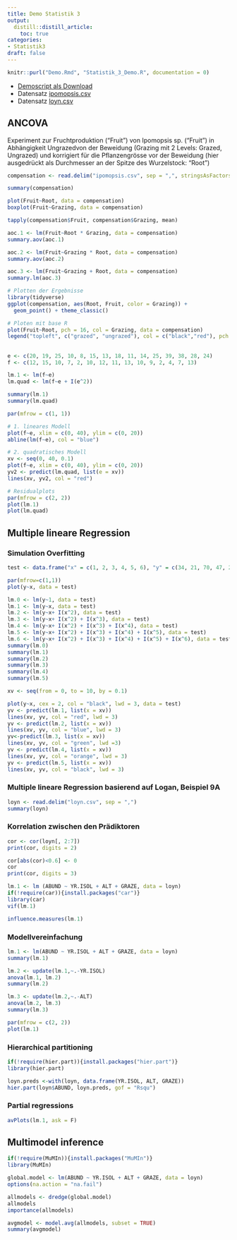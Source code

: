 ```yaml
---
title: Demo Statistik 3
output: 
  distill::distill_article:
    toc: true
categories:
- Statistik3
draft: false
---
```


```r
knitr::purl("Demo.Rmd", "Statistik_3_Demo.R", documentation = 0)
```

- [Demoscript als Download](Statistik_3_Demo_v.07.R)  
- Datensatz [ipomopsis.csv](https://github.com/ResearchMethods-ZHAW/datasets/raw/main/statistik/ipomopsis.csv)
- Datensatz [loyn.csv](https://github.com/ResearchMethods-ZHAW/datasets/raw/main/statistik/loyn.csv)


## ANCOVA

Experiment zur Fruchtproduktion (“Fruit”) von Ipomopsis sp. (“Fruit”) in Abhängigkeit Ungrazedvon der Beweidung (Grazing mit 2 Levels: Grazed, Ungrazed) und korrigiert für die Pflanzengrösse vor der Beweidung (hier ausgedrückt als Durchmesser an der Spitze des Wurzelstock: “Root”)

```r
compensation <- read.delim("ipomopsis.csv", sep = ",", stringsAsFactors = T)
```

```r
summary(compensation)

plot(Fruit~Root, data = compensation)
boxplot(Fruit~Grazing, data = compensation)

tapply(compensation$Fruit, compensation$Grazing, mean)

aoc.1 <- lm(Fruit~Root * Grazing, data = compensation)
summary.aov(aoc.1)

aoc.2 <- lm(Fruit~Grazing * Root, data = compensation)
summary.aov(aoc.2)

aoc.3 <- lm(Fruit~Grazing + Root, data = compensation)
summary.lm(aoc.3)

# Plotten der Ergebnisse
library(tidyverse)
ggplot(compensation, aes(Root, Fruit, color = Grazing)) +
  geom_point() + theme_classic()

# Ploten mit base R
plot(Fruit~Root, pch = 16, col = Grazing, data = compensation)
legend("topleft", c("grazed", "ungrazed"), col = c("black","red"), pch = 16) 
```


## 

```r
e <- c(20, 19, 25, 10, 8, 15, 13, 18, 11, 14, 25, 39, 38, 28, 24)
f <- c(12, 15, 10, 7, 2, 10, 12, 11, 13, 10, 9, 2, 4, 7, 13)

lm.1 <- lm(f~e)
lm.quad <- lm(f~e + I(e^2))

summary(lm.1)
summary(lm.quad)

par(mfrow = c(1, 1))

# 1. lineares Modell
plot(f~e, xlim = c(0, 40), ylim = c(0, 20))
abline(lm(f~e), col = "blue")

# 2. quadratisches Modell
xv <- seq(0, 40, 0.1)
plot(f~e, xlim = c(0, 40), ylim = c(0, 20))
yv2 <- predict(lm.quad, list(e = xv))
lines(xv, yv2, col = "red")

# Residualplots
par(mfrow = c(2, 2))
plot(lm.1)
plot(lm.quad)
```

## Multiple lineare Regression


### Simulation Overfitting

```r
test <- data.frame("x" = c(1, 2, 3, 4, 5, 6), "y" = c(34, 21, 70, 47, 23, 45))

par(mfrow=c(1,1))
plot(y~x, data = test)

lm.0 <- lm(y~1, data = test)
lm.1 <- lm(y~x, data = test)
lm.2 <- lm(y~x+ I(x^2), data = test)
lm.3 <- lm(y~x+ I(x^2) + I(x^3), data = test)
lm.4 <- lm(y~x+ I(x^2) + I(x^3) + I(x^4), data = test)
lm.5 <- lm(y~x+ I(x^2) + I(x^3) + I(x^4) + I(x^5), data = test)
lm.6 <- lm(y~x+ I(x^2) + I(x^3) + I(x^4) + I(x^5) + I(x^6), data = test)
summary(lm.0)
summary(lm.1)
summary(lm.2)
summary(lm.3)
summary(lm.4)
summary(lm.5)

xv <- seq(from = 0, to = 10, by = 0.1)

plot(y~x, cex = 2, col = "black", lwd = 3, data = test)
yv <- predict(lm.1, list(x = xv))
lines(xv, yv, col = "red", lwd = 3)
yv <- predict(lm.2, list(x = xv))
lines(xv, yv, col = "blue", lwd = 3)
yv<-predict(lm.3, list(x = xv))
lines(xv, yv, col = "green", lwd =3)
yv <- predict(lm.4, list(x = xv))
lines(xv, yv, col = "orange", lwd = 3)
yv <- predict(lm.5, list(x = xv))
lines(xv, yv, col = "black", lwd = 3)
```



### Multiple lineare Regression basierend auf Logan, Beispiel 9A 

```r
loyn <- read.delim("loyn.csv", sep = ",")
summary(loyn)
```

### Korrelation zwischen den Prädiktoren
```r
cor <- cor(loyn[, 2:7])
print(cor, digits = 2)

cor[abs(cor)<0.6] <- 0
cor
print(cor, digits = 3)

lm.1 <- lm (ABUND ~ YR.ISOL + ALT + GRAZE, data = loyn)
if(!require(car)){install.packages("car")} 
library(car)
vif(lm.1)

influence.measures(lm.1)
```


### Modellvereinfachung

```r
lm.1 <- lm(ABUND ~ YR.ISOL + ALT + GRAZE, data = loyn)
summary(lm.1)

lm.2 <- update(lm.1,~.-YR.ISOL)
anova(lm.1, lm.2)
summary(lm.2)

lm.3 <- update(lm.2,~.-ALT)
anova(lm.2, lm.3)
summary(lm.3)

par(mfrow = c(2, 2))
plot(lm.1)
```

### Hierarchical partitioning

```r
if(!require(hier.part)){install.packages("hier.part")}
library(hier.part)

loyn.preds <-with(loyn, data.frame(YR.ISOL, ALT, GRAZE))
hier.part(loyn$ABUND, loyn.preds, gof = "Rsqu")
```

### Partial regressions

```r
avPlots(lm.1, ask = F)
```

## Multimodel inference

```r
if(!require(MuMIn)){install.packages("MuMIn")}
library(MuMIn)

global.model <- lm(ABUND ~ YR.ISOL + ALT + GRAZE, data = loyn)
options(na.action = "na.fail")

allmodels <- dredge(global.model)
allmodels
importance(allmodels)

avgmodel <- model.avg(allmodels, subset = TRUE)
summary(avgmodel)
```
